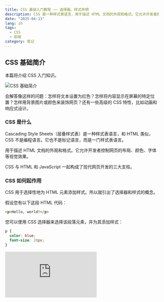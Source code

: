 ```yaml
---
title: CSS 基础入门教程 —— 选择器、样式声明
description: CSS 是一种样式表语言，用于描述 HTML 文档的外观和格式。它允许开发者控制网页的布局、颜色、字体等视觉效果。本篇教程将介绍 CSS 的基本概念和用法，帮助初学者快速上手。
date: "2025-04-13"
lang: zh
tags:
  - CSS
  - 前端
category: 笔记
---
```


## CSS 基础简介


本篇将介绍 CSS 入门知识。

<Image
  src="https://cdn.qladgk.com/images/20250413101623751.png"
  alt="CSS 基础简介"
  width={999}
  height={527}
  isArticleImage={true}
/>

会解答像这样的问题：怎样将文本设置为红色？怎样将内容显示在屏幕的特定位置？怎样用背景图片或颜色来装饰网页？还有一些高级的 CSS 特性，比如动画和响应式设计。

### CSS 是什么

Cascading Style Sheets（层叠样式表）是一种样式表语言，和 HTML 类似，CSS 不是编程语言。它也不是标记语言，而是一门样式表语言。

用于描述 HTML 文档的外观和格式。它允许开发者控制网页的布局、颜色、字体等视觉效果。

CSS 与 HTML 和 JavaScript 一起构成了现代网页开发的三大支柱。

### CSS 如何起作用

CSS 用于选择性地为 HTML 元素添加样式。所以就引出了选择器和样式的概念。

假设您有以下这段 HTML 代码：

```html
<p>Hello, world!</p>
```

您可以使用 CSS 选择器来选择该段落元素，并为其添加样式：

```css
p {
  color: blue;
  font-size: 20px;
}
```

<iframe
  style={{
    margin: "20px 0",
    display: "block",
    borderRadius: "10px",
    width: "100%",
    height: "300px",
  }}
  src="https://codepen.io/qlAD/embed/EaxqRyw?default-tab=html%2Cresult"
  frameborder="0"
  loading="lazy"
/>

常见的选择器就是元素选择器，可以使用它来选择所有的某个元素。还可以使用类选择器和 ID 选择器来选择特定的元素。

样式就是一组声明块，每个声明由属性和属性值组成。属性是您想要设置的样式，属性值是您想要应用的样式。

### 纯 CSS 可以做到什么效果

单纯使用 CSS 就可以实现很多效果，比如：

- 颜色和背景
- 字体和文本
- 布局
- 动画
- 响应式设计
- 交互

<iframe
  style={{
    margin: "20px 0",
    display: "block",
    borderRadius: "10px",
    width: "100%",
    height: "500px",
  }}
  src="https://codepen.io/keirafoxy/embed/BXQJoK?default-tab=html%2Cresult"
  frameborder="0"
  loading="lazy"
/>

### CSS 资源网站

https://navnav.co

<Image
  src="https://cdn.qladgk.com/images/20250413103210050.png"
  alt="CSS 资源网站"
  width={999}
  height={527}
  isArticleImage={true}
/>

https://uiverse.io/

<Image
  src="https://cdn.qladgk.com/images/20250413103255384.png"
  alt="CSS 资源网站"
  width={999}
  height={527}
  isArticleImage={true}
/>

## CSS 规则集详解

CSS 规则集是 CSS 的基本组成部分。它由选择器和声明块组成。

<Image
  src="https://cdn.qladgk.com/images/20250413103512315.png"
  alt="CSS 规则集详解"
  width={500}
  height={527}
  isArticleImage={true}
/>

整个结构称为规则集（规则集通常简称为规则），注意各个部分的名称：

| 名称                     | 描述                                                                                                                         |
| ------------------------ | ---------------------------------------------------------------------------------------------------------------------------- |
| 选择器（Selector）       | HTML 元素名位于规则集的开头。它定义了需要添加样式的元素（本例中就是 `<p>` 元素）。要给不同的元素添加样式，只需要更改选择器。 |
| 声明（Declaration）      | 它是一条单独的规则（如 `color: red;`）。用来指定为元素的哪个属性添加样式。                                                   |
| 属性（Properties）       | 它是为 HTML 元素添加样式的方式（本例中 color 就是 `<p>` 元素的属性）。在 CSS 中，你可以选择要在规则中影响的属性。            |
| 属性值（Property value） | 位于属性的右边，冒号后面即属性值。它从指定属性的可选值中选择一个值（例如，我们除了 red 之外还有很多属性值可以用于 color）。  |

还需要注意一些语法规则：

- 除了选择器部分，每个规则集都应该包含在成对的大括号里（{}）。
- 在每个声明里要用冒号（:）将属性与属性值分隔开。
- 在每个规则集里要用分号（;）将各个声明分隔开。

### 不同的选择器

在 CSS 中有 5 种常见的选择器

1. 元素选择器（也称作标签或类型选择器）

| 选择的内容               | 示例             | 结果                   |
| ------------------------ | ---------------- | ---------------------- |
| 所有指定类型的 HTML 元素 | `p {color:red;}` | 所有的段落文字变成红色 |

2. ID 选择器

| 选择的内容         | 示例                  | 结果                                              |
| ------------------ | --------------------- | ------------------------------------------------- |
| 具有特定 ID 的元素 | `#my-id {color:red;}` | `<p id="my-id">` 或 `<a id="my-id">` 文字变成红色 |

> 单一 HTML 页面中，每个 ID 只对应一个元素，一个元素只对应一个 ID

3. 类选择器

| 选择的内容       | 示例                     | 结果                                                          |
| ---------------- | ------------------------ | ------------------------------------------------------------- |
| 具有特定类的元素 | `.my-class {color:red;}` | `<p class="my-class">` 和 `<a class="my-class">` 文字变成红色 |

> 单一页面中，一个类可以有多个实例

4. 属性选择器

| 选择的内容         | 示例                       | 结果                                          |
| ------------------ | -------------------------- | --------------------------------------------- |
| 拥有特定属性的元素 | `.img[src] {width:100px;}` | 选择 `<img src="myimage.png">` 但不是 `<img>` |

5. 伪类选择器

| 选择的内容           | 示例                   | 结果                                   |
| -------------------- | ---------------------- | -------------------------------------- |
| 特定状态下的特定元素 | `a:hover {color:red;}` | 鼠标指针悬停在链接上时文字颜色变成红色 |

### 如何选择多个部分？

如果要同时选择多个部分，可以用逗号分隔选择器。

```css
p,
li,
h1 {
  color: red;
}
```

上面的代码选择了三个元素：`<p>`、`<li>` 和 `<h1>`。它们都将被设置为红色。

### 伪类和伪元素

由于用户与网页互动，系统会应用以下伪类。

1. `:hover`

如果用户使用鼠标或触控板等指针设备，并将其放在某个元素上，您可以使用 :hover 钩住该状态以应用样式。这是一种提示用户可以与元素互动的实用方法。

<iframe
  style={{
    margin: "20px 0",
    display: "block",
    borderRadius: "10px",
    width: "100%",
    height: "300px",
  }}
  src="https://codepen.io/web-dot-dev/embed/vYgJyNP?default-tab=html%2Cresult"
  frameborder="0"
  loading="lazy"
/>

2. `:active`

当用户在释放点击之前与元素进行积极互动（例如点击）时，系统会触发此状态。如果使用的是鼠标等指针设备，则此状态表示点击开始，但尚未释放。

<iframe
  style={{
    margin: "20px 0",
    display: "block",
    borderRadius: "10px",
    width: "100%",
    height: "300px",
  }}
  src="https://codepen.io/web-dot-dev/embed/YzNxpam?default-tab=html%2Cresult"
  frameborder="0"
  loading="lazy"
/>

3. `:link` 和 `:visited`

`:link` 伪类可应用于任何 `<a>` 元素，前提是该元素的 `href` 值尚未访问。`:visited` 则与 `:link` 相反

<iframe
  style={{
    margin: "20px 0",
    display: "block",
    borderRadius: "10px",
    width: "100%",
    height: "500px",
  }}
  src="https://codepen.io/web-dot-dev/embed/OJWjmzM?default-tab=html%2Cresult"
  frameborder="0"
  loading="lazy"
/>

更多伪类参考：[web.dev](https://web.dev/learn/css/pseudo-classes?hl=zh-cn#the-css-podcast---015:-pseudo-classes)

伪元素就像添加或定位额外的元素一样，而无需添加更多 HTML。

1. `::first-letter`

如果您有一篇文章，并且希望首字母采用大号悬挂字母，就可以用 `::first-letter` 伪元素

<iframe
  style={{
    margin: "20px 0",
    display: "block",
    borderRadius: "10px",
    width: "100%",
    height: "500px",
  }}
  src="https://codepen.io/web-dot-dev/embed/PoWjybP?default-tab=html%2Cresult"
  frameborder="0"
  loading="lazy"
/>

2. `::selection`

借助 `::selection` 伪元素，您可以设置所选文本的外观样式。

<iframe
  style={{
    margin: "20px 0",
    display: "block",
    borderRadius: "10px",
    width: "100%",
    height: "500px",
  }}
  src="https://codepen.io/web-dot-dev/embed/JjEJeZK?default-tab=html%2Cresult"
  frameborder="0"
  loading="lazy"
/>

3. `::before` 和 `::after`

`::before` 和 `::after` 伪元素会在元素内创建子元素

<iframe
  style={{
    margin: "20px 0",
    display: "block",
    borderRadius: "10px",
    width: "100%",
    height: "500px",
  }}
  src="https://codepen.io/web-dot-dev/embed/GRrEYrg?default-tab=html%2Cresult"
  frameborder="0"
  loading="lazy"
/>

### CSS 中的盒子模型

CSS 布局主要是基于盒子模型。每个在页面上占用空间的盒子都有类似的属性：

<Image
  src="https://cdn.qladgk.com/images/20250413111039279.png"
  alt="CSS 盒子模型"
  width={999}
  height={527}
  isArticleImage={true}
/>

- padding（内边距）：是指内容周围的空间。
- border（边框）：是紧接着内边距的实线。
- margin（外边距）：是围绕元素边框外侧的空间。

<Image
  src="https://cdn.qladgk.com/images/20250413111131766.png"
  alt="CSS 盒子"
  width={999}
  height={527}
  isArticleImage={true}
/>

假设您有以下这段 HTML 代码：

```html
<p>I am a paragraph of text that has a few words in it.</p>
```

然后，为它编写以下 CSS：

```css
p {
  width: 100px;
  height: 50px;
  padding: 20px;
  border: 1px solid;
}
```

内容最终的宽度为 142 像素，而非您指定的 100 像素

假设一个盒子的 CSS 如下：

```css
.box {
  width: 350px;
  height: 150px;
  margin: 10px;
  padding: 25px;
  border: 5px solid black;
}
```

方框实际占用的空间宽为 410px（350 + 25 + 25 + 5 + 5），高为 210px（150 + 25 + 25 + 5 + 5）。

<Image
  src="https://cdn.qladgk.com/images/20250413113854395.png"
  alt="CSS 盒子大小"
  width={999}
  height={527}
  isArticleImage={true}
/>

CSS 显示的所有内容都是一个方框，即使只是一些文本，或者有一个 `border-radius` 使其看起来像一个圆形。

<Image
  src="https://cdn.qladgk.com/images/20250413113554245.gif"
  alt="CSS 盒子示例"
  width={999}
  height={527}
  isArticleImage={true}
/>

### 常见的 CSS 属性

为了减少篇幅，详细的属性见 https://www.cainiaojc.com/css-reference/css-reference.html

<Image
  src="https://cdn.qladgk.com/images/20250413125516162.png"
  alt="CSS 基础属性"
  width={500}
  height={527}
  isArticleImage={true}
/>

## 玩转盒模型

以下是 CSS 做出来的效果

<iframe
  style={{
    margin: "20px 0",
    display: "block",
    borderRadius: "10px",
    width: "100%",
    height: "500px",
  }}
  src="https://codepen.io/qlAD/embed/MYWNXdO?default-tab=html%2Cresult"
  frameborder="0"
  loading="lazy"
/>

## 参考

以上内容参考自：

- [Learn CSS](https://web.dev/learn/css/welcome?hl=zh-cn)
- [mdn web docs](https://developer.mozilla.org/zh-CN/docs/Learn_web_development/Core/Styling_basics)
